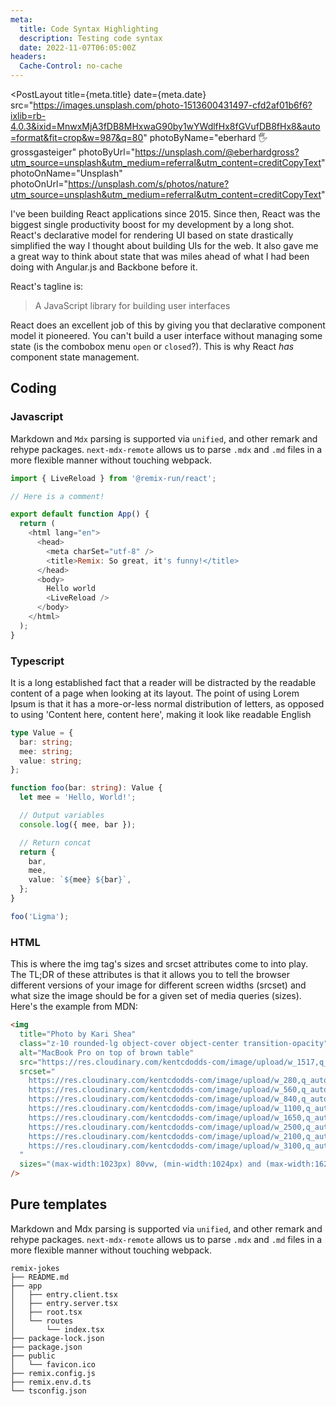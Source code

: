 ```yaml
---
meta:
  title: Code Syntax Highlighting
  description: Testing code syntax
  date: 2022-11-07T06:05:00Z
headers:
  Cache-Control: no-cache
---
```



<PostLayout 
  title={meta.title}
  date={meta.date}
  src="https://images.unsplash.com/photo-1513600431497-cfd2af01b6f6?ixlib=rb-4.0.3&ixid=MnwxMjA3fDB8MHxwaG90by1wYWdlfHx8fGVufDB8fHx8&auto=format&fit=crop&w=987&q=80"
photoByName="eberhard 🖐 grossgasteiger"
photoByUrl="https://unsplash.com/@eberhardgross?utm_source=unsplash&utm_medium=referral&utm_content=creditCopyText"
photoOnName="Unsplash"
photoOnUrl="https://unsplash.com/s/photos/nature?utm_source=unsplash&utm_medium=referral&utm_content=creditCopyText"
>

I've been building React applications since 2015. Since then, React was the biggest single productivity boost for my development by a long shot. React's declarative model for rendering UI based on state drastically simplified the way I thought about building UIs for the web. It also gave me a great way to think about state that was miles ahead of what I had been doing with Angular.js and Backbone before it.

React's tagline is:

> A JavaScript library for building user interfaces

React does an excellent job of this by giving you that declarative component model it pioneered. You can't build a user interface without managing some state (is the combobox menu `open` or `closed`?). This is why React _has_ component state management.

## Coding

### Javascript

Markdown and `Mdx` parsing is supported via `unified`, and other remark and rehype packages. `next-mdx-remote` allows us to parse `.mdx` and `.md` files in a more flexible manner without touching webpack.

```js
import { LiveReload } from '@remix-run/react';

// Here is a comment!

export default function App() {
  return (
    <html lang="en">
      <head>
        <meta charSet="utf-8" />
        <title>Remix: So great, it's funny!</title>
      </head>
      <body>
        Hello world
        <LiveReload />
      </body>
    </html>
  );
}
```

### Typescript

It is a long established fact that a reader will be distracted by the readable content of a page when looking at its layout. The point of using Lorem Ipsum is that it has a more-or-less normal distribution of letters, as opposed to using 'Content here, content here', making it look like readable English

```ts
type Value = {
  bar: string;
  mee: string;
  value: string;
};

function foo(bar: string): Value {
  let mee = 'Hello, World!';

  // Output variables
  console.log({ mee, bar });

  // Return concat
  return {
    bar,
    mee,
    value: `${mee} ${bar}`,
  };
}

foo('Ligma');
```

### HTML

This is where the img tag's sizes and srcset attributes come to into play. The TL;DR of these attributes is that it allows you to tell the browser different versions of your image for different screen widths (srcset) and what size the image should be for a given set of media queries (sizes). Here's the example from MDN:

```html
<img
  title="Photo by Kari Shea"
  class="z-10 rounded-lg object-cover object-center transition-opacity"
  alt="MacBook Pro on top of brown table"
  src="https://res.cloudinary.com/kentcdodds-com/image/upload/w_1517,q_auto,f_auto,b_rgb:e6e9ee/kentcdodds.com/content/blog/how-i-built-a-modern-website-in-2021/banner_iplhop"
  srcset="
    https://res.cloudinary.com/kentcdodds-com/image/upload/w_280,q_auto,f_auto,b_rgb:e6e9ee/kentcdodds.com/content/blog/how-i-built-a-modern-website-in-2021/banner_iplhop   280w,
    https://res.cloudinary.com/kentcdodds-com/image/upload/w_560,q_auto,f_auto,b_rgb:e6e9ee/kentcdodds.com/content/blog/how-i-built-a-modern-website-in-2021/banner_iplhop   560w,
    https://res.cloudinary.com/kentcdodds-com/image/upload/w_840,q_auto,f_auto,b_rgb:e6e9ee/kentcdodds.com/content/blog/how-i-built-a-modern-website-in-2021/banner_iplhop   840w,
    https://res.cloudinary.com/kentcdodds-com/image/upload/w_1100,q_auto,f_auto,b_rgb:e6e9ee/kentcdodds.com/content/blog/how-i-built-a-modern-website-in-2021/banner_iplhop 1100w,
    https://res.cloudinary.com/kentcdodds-com/image/upload/w_1650,q_auto,f_auto,b_rgb:e6e9ee/kentcdodds.com/content/blog/how-i-built-a-modern-website-in-2021/banner_iplhop 1650w,
    https://res.cloudinary.com/kentcdodds-com/image/upload/w_2500,q_auto,f_auto,b_rgb:e6e9ee/kentcdodds.com/content/blog/how-i-built-a-modern-website-in-2021/banner_iplhop 2500w,
    https://res.cloudinary.com/kentcdodds-com/image/upload/w_2100,q_auto,f_auto,b_rgb:e6e9ee/kentcdodds.com/content/blog/how-i-built-a-modern-website-in-2021/banner_iplhop 2100w,
    https://res.cloudinary.com/kentcdodds-com/image/upload/w_3100,q_auto,f_auto,b_rgb:e6e9ee/kentcdodds.com/content/blog/how-i-built-a-modern-website-in-2021/banner_iplhop 3100w
  "
  sizes="(max-width:1023px) 80vw, (min-width:1024px) and (max-width:1620px) 67vw, 1100px"
/>
```

## Pure templates

Markdown and Mdx parsing is supported via `unified`, and other remark and rehype packages. `next-mdx-remote` allows us to parse `.mdx` and `.md` files in a more flexible manner without touching webpack.

```
remix-jokes
├── README.md
├── app
│   ├── entry.client.tsx
│   ├── entry.server.tsx
│   ├── root.tsx
│   └── routes
│       └── index.tsx
├── package-lock.json
├── package.json
├── public
│   └── favicon.ico
├── remix.config.js
├── remix.env.d.ts
└── tsconfig.json
```

</PostLayout>
